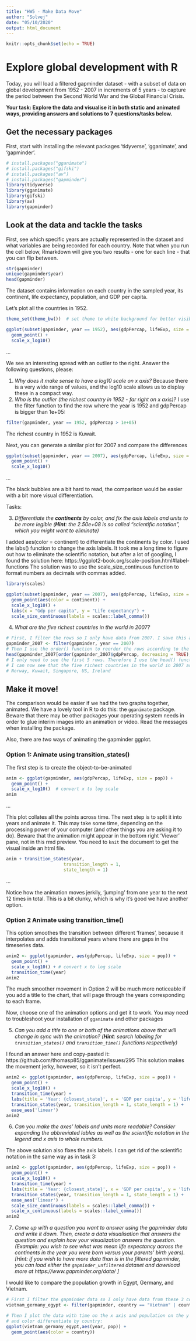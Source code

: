 ---
title: "HW5 - Make Data Move"
author: "Solvej"
date: "05/10/2020"
output: html_document
---

```{r setup, include=FALSE}
knitr::opts_chunk$set(echo = TRUE)
```

#  Explore global development with R
Today, you will load a filtered gapminder dataset -  with a subset of data on global development from 1952 - 2007 in increments of 5 years - to capture the period between the Second World War and the Global Financial Crisis. 

**Your task: Explore the data and visualise it in both static and animated ways, providing answers and solutions to 7 questions/tasks below.**

## Get the necessary packages
First, start with installing the relevant packages 'tidyverse', 'gganimate', and 'gapminder'.

```{r libraries, echo = FALSE}
# install.packages("gganimate")
# install.packages("gifski")
# install.packages("av")
# install.packages("gapminder")
library(tidyverse)
library(gganimate)
library(gifski)
library(av)
library(gapminder)
```

## Look at the data and tackle the tasks
First, see which specific years are actually represented in the dataset and what variables are being recorded for each country. Note that when you run the cell below, Rmarkdown will give you two results - one for each line - that you can flip between.
```{r}
str(gapminder)
unique(gapminder$year)
head(gapminder)
```

The dataset contains information on each country in the sampled year, its continent, life expectancy, population, and GDP per capita.

Let's plot all the countries in 1952.
```{r 1957}
theme_set(theme_bw())  # set theme to white background for better visibility

ggplot(subset(gapminder, year == 1952), aes(gdpPercap, lifeExp, size = pop)) +
  geom_point() +
  scale_x_log10() 
```

...

We see an interesting spread with an outlier to the right. Answer the following questions, please:


1. *Why does it make sense to have a log10 scale on x axis?*
Because there is a very wide range of values, and the log10 scale allows us to display these in a compact way.
2. *Who is the outlier (the richest country in 1952 - far right on x axis)?* 
I use the filter function to find the row where the year is 1952 and gdpPercap is bigger than 1e+05:
```{r}
filter(gapminder, year == 1952, gdpPercap > 1e+05)
```
The richest country in 1952 is Kuwait.

Next, you can generate a similar plot for 2007 and compare the differences
```{r 2007}
ggplot(subset(gapminder, year == 2007), aes(gdpPercap, lifeExp, size = pop)) +
  geom_point() +
  scale_x_log10() 
```

...

The black bubbles are a bit hard to read, the comparison would be easier with a bit more visual differentiation.

Tasks:

3. *Differentiate the **continents** by color, and fix the axis labels and units to be more legible (**Hint**: the 2.50e+08 is so called "scientific notation", which you might want to eliminate)*

I added aes(color = continent) to differentiate the continents by color.
I used the labs() function to change the axis labels.
It took me a long time to figure out how to eliminate the scientific notation, but after a lot of googling, I found the solution here: https://ggplot2-book.org/scale-position.html#label-functions
The solution was to use the scale_size_continuous function to format numbers as decimals with commas added.
```{r}
library(scales)

ggplot(subset(gapminder, year == 2007), aes(gdpPercap, lifeExp, size = pop)) +
  geom_point(aes(color = continent)) +
  scale_x_log10() +
  labs(x = "Gdp per capita", y = "Life expectancy") +
  scale_size_continuous(labels = scales::label_comma())
```

4. *What are the five richest countries in the world in 2007?*
```{r}
# First, I filter the rows so I only have data from 2007. I save this as a digital object:
gapminder_2007 <- filter(gapminder, year == 2007)
# Then I use the order() function to reorder the rows according to the size of gdpPercap:
head(gapminder_2007[order(gapminder_2007$gdpPercap, decreasing = TRUE),])
# I only need to see the first 5 rows. Therefore I use the head() function.
# I can now see that the five richest countries in the world in 2007 are: 
# Norway, Kuwait, Singapore, US, Ireland
```




##  Make it move!

The comparison would be easier if we had the two graphs together, animated. We have a lovely tool in R to do this: the `gganimate` package. Beware that there may be other packages your operating system needs in order to glue interim images into an animation or video. Read the messages when installing the package.

Also, there are *two* ways of animating the gapminder ggplot.

### Option 1: Animate using transition_states() 

The first step is to create the object-to-be-animated
```{r anim1 start}
anim <- ggplot(gapminder, aes(gdpPercap, lifeExp, size = pop)) +
  geom_point() +
  scale_x_log10()  # convert x to log scale
anim
```

...

This plot collates all the points across time. The next step is to split it into years and animate it. This may take some time, depending on the processing power of your computer (and other things you are asking it to do). Beware that the animation might appear in the bottom right 'Viewer' pane, not in this rmd preview. You need to `knit` the document to get the visual inside an html file.

```{r anim1}
anim + transition_states(year, 
                      transition_length = 1,
                      state_length = 1)

```
...

Notice how the animation moves jerkily, 'jumping' from one year to the next 12 times in total. This is a bit clunky, which is why it's good we have another option. 


### Option 2 Animate using transition_time()
This option smoothes the transition between different 'frames', because it interpolates and adds transitional years where there are gaps in the timeseries data.

```{r anim2}
anim2 <- ggplot(gapminder, aes(gdpPercap, lifeExp, size = pop)) +
  geom_point() +
  scale_x_log10() + # convert x to log scale
  transition_time(year)
anim2
```

The much smoother movement in Option 2 will be much more noticeable if you add a title to the chart, that will page through the years corresponding to each frame.

Now, choose one of the animation options and get it to work. You may need to troubleshoot your installation of `gganimate` and other packages 


5. *Can you add a title to one or both of the animations above that will change* 
 *in sync with the animation?* *(**Hint**: search labeling for `transition_states()` and `transition_time()` functions respectively)*

 I found an answer here and copy-pasted it:
 https://github.com/thomasp85/gganimate/issues/295 
 This solution makes the movement jerky, however, so it isn't perfect.
```{r}
anim2 <- ggplot(gapminder, aes(gdpPercap, lifeExp, size = pop)) +
  geom_point() +
  scale_x_log10() + 
  transition_time(year) +
  labs(title = 'Year: {closest_state}', x = 'GDP per capita', y = 'life expectancy (years)') +
  transition_states(year, transition_length = 1, state_length = 1) +
  ease_aes('linear')
anim2
```
6. *Can you make the axes' labels and units more readable? Consider expanding the abbreviated lables as well as the scientific notation in the legend and x axis to whole numbers.*
 
 The above solution also fixes the axis labels. 
 I can get rid of the scientific notation in the same way as in task 3:
```{r}
anim2 <- ggplot(gapminder, aes(gdpPercap, lifeExp, size = pop)) +
  geom_point() +
  scale_x_log10() + 
  transition_time(year) +
  labs(title = 'Year: {closest_state}', x = 'GDP per capita', y = 'life expectancy (years)') +
  transition_states(year, transition_length = 1, state_length = 1) +
  ease_aes('linear') +
  scale_size_continuous(labels = scales::label_comma()) +
  scale_x_continuous(labels = scales::label_comma())
anim2
```
 





7. *Come up with a question you want to answer using the gapminder data and write it down. Then, create a data visualisation that answers the question and explain how your visualization answers the question. (Example: you wish to see what was mean life expectancy across the continents in the year you were born versus your parents' birth years). [Hint: if you wish to have more data than is in the filtered gapminder, you can load either the `gapminder_unfiltered` dataset and download more at https://www.gapminder.org/data/ ]*

I would like to compare the population growth in Egypt, Germany, and Vietnam.
```{r}
# First I filter the gapminder data so I only have data from these 3 countries:
vietnam_germany_egypt <- filter(gapminder, country == "Vietnam" | country == "Germany" | country == "Egypt")

# Then I plot the data with time on the x axis and population on the y axis
# and color differentiate by country:
ggplot(vietnam_germany_egypt,aes(year, pop)) +
  geom_point(aes(color = country))
```





